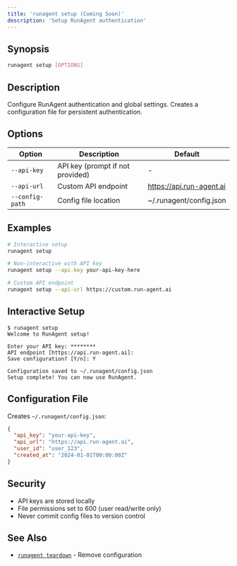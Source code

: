 ```yaml
---
title: 'runagent setup (Coming Soon)'
description: 'Setup RunAgent authentication'
---
```


## Synopsis

```bash
runagent setup [OPTIONS]
```

## Description

Configure RunAgent authentication and global settings. Creates a configuration file for persistent authentication.

## Options

| Option | Description | Default |
|--------|-------------|---------|
| `--api-key` | API key (prompt if not provided) | - |
| `--api-url` | Custom API endpoint | https://api.run-agent.ai |
| `--config-path` | Config file location | ~/.runagent/config.json |

## Examples

```bash
# Interactive setup
runagent setup

# Non-interactive with API key
runagent setup --api-key your-api-key-here

# Custom API endpoint
runagent setup --api-url https://custom.run-agent.ai
```

## Interactive Setup

```
$ runagent setup
Welcome to RunAgent setup!

Enter your API key: ********
API endpoint [https://api.run-agent.ai]: 
Save configuration? [Y/n]: Y

Configuration saved to ~/.runagent/config.json
Setup complete! You can now use RunAgent.
```

## Configuration File

Creates `~/.runagent/config.json`:

```json
{
  "api_key": "your-api-key",
  "api_url": "https://api.run-agent.ai",
  "user_id": "user_123",
  "created_at": "2024-01-01T00:00:00Z"
}
```

## Security

- API keys are stored locally
- File permissions set to 600 (user read/write only)
- Never commit config files to version control

## See Also

- [`runagent teardown`](/cli/commands/teardown) - Remove configuration